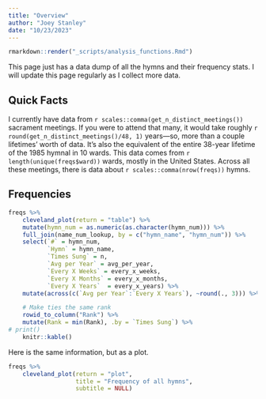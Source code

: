 ```yaml
---
title: "Overview"
author: "Joey Stanley"
date: "10/23/2023"
---
```


```r
rmarkdown::render("_scripts/analysis_functions.Rmd")
```

This page just has a data dump of all the hymns and their frequency stats. I will update this page regularly as I collect more data. 

## Quick Facts

I currently have data from `r scales::comma(get_n_distinct_meetings())` sacrament meetings. If you were to attend that many, it would take roughly `r round(get_n_distinct_meetings()/48, 1)` years---so, more than a couple lifetimes' worth of data. It's also the equivalent of the entire 38-year lifetime of the 1985 hymnal in 10 wards. This data comes from `r length(unique(freqs$ward))` wards, mostly in the United States. Across all these meetings, there is data about `r scales::comma(nrow(freqs))` hymns. 



## Frequencies

```r
freqs %>%
    cleveland_plot(return = "table") %>%
    mutate(hymn_num = as.numeric(as.character(hymn_num))) %>%
    full_join(name_num_lookup, by = c("hymn_name", "hymn_num")) %>%
    select(`#` = hymn_num,
           `Hymn` = hymn_name,
           `Times Sung` = n,
           `Avg per Year` = avg_per_year,
           `Every X Weeks` = every_x_weeks,
           `Every X Months` = every_x_months,
           `Every X Years`  = every_x_years) %>%
    mutate(across(c(`Avg per Year`:`Every X Years`), ~round(., 3))) %>%

    # Make ties the same rank
    rowid_to_column("Rank") %>%
    mutate(Rank = min(Rank), .by = `Times Sung`) %>%
# print()
    knitr::kable()
```


Here is the same information, but as a plot.

```r
freqs %>%
    cleveland_plot(return = "plot", 
                   title = "Frequency of all hymns",
                   subtitle = NULL)
```

